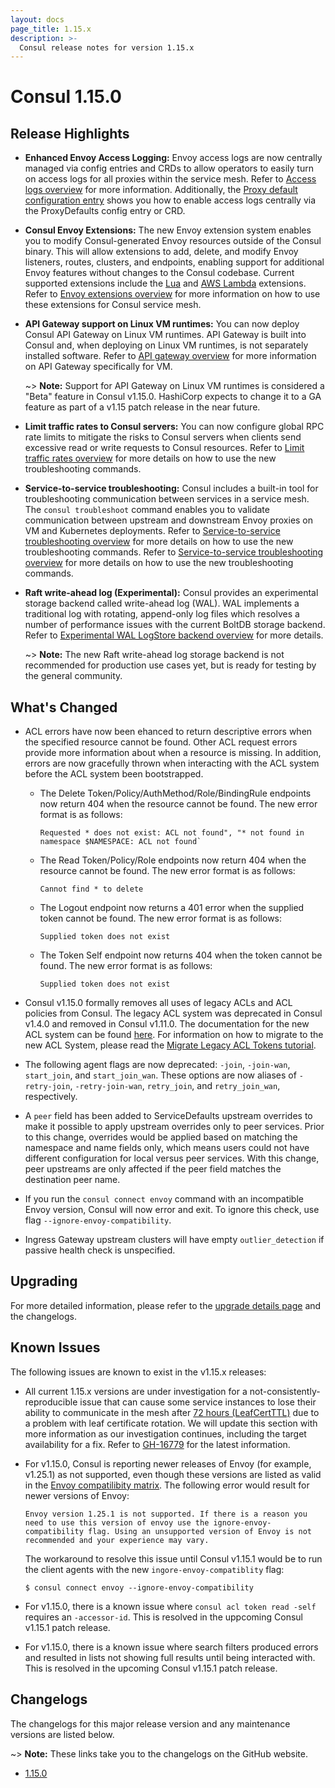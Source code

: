 ```yaml
---
layout: docs
page_title: 1.15.x
description: >-
  Consul release notes for version 1.15.x
---
```


# Consul 1.15.0

## Release Highlights

- **Enhanced Envoy Access Logging:** Envoy access logs are now centrally managed via config entries and CRDs to allow operators to easily turn on access logs for all proxies within the service mesh. Refer to [Access logs overview](/consul/docs/connect/observability/access-logs) for more information. Additionally, the [Proxy default configuration entry](/consul/docs/connect/config-entries/proxy-defaults) shows you how to enable access logs centrally via the ProxyDefaults config entry or CRD.  

- **Consul Envoy Extensions:** The new Envoy extension system enables you to modify Consul-generated Envoy resources outside of the Consul binary. This will allow extensions to add, delete, and modify Envoy listeners, routes, clusters, and endpoints, enabling support for additional Envoy features without changes to the Consul codebase. 
Current supported extensions include the [Lua](/consul/docs/connect/proxies/envoy-extensions#lua) and [AWS Lambda](/consul/docs/connect/proxies/envoy-extensions#lambda) extensions. Refer to [Envoy extensions overview](/consul/docs/connect/proxies/envoy-extensions) for more information on how to use these extensions for Consul service mesh.  

- **API Gateway support on Linux VM runtimes:** You can now deploy Consul API Gateway on Linux VM runtimes. API Gateway is built into Consul and, when deploying on Linux VM runtimes, is not separately installed software. Refer to [API gateway overview](/consul/docs/connect/gateways/api-gateway) for more information on API Gateway specifically for VM. 

  ~> **Note:** Support for API Gateway on Linux VM runtimes is considered a "Beta" feature in Consul v1.15.0. HashiCorp expects to change it to a GA feature as part of a v1.15 patch release in the near future.

- **Limit traffic rates to Consul servers:** You can now configure global RPC rate limits to mitigate the risks to Consul servers when clients send excessive read or write requests to Consul resources. Refer to [Limit traffic rates overview](/consul/docs/agent/limits) for more details on how to use the new troubleshooting commands. 

- **Service-to-service troubleshooting:** Consul includes a built-in tool for troubleshooting communication between services in a service mesh. The `consul troubleshoot` command enables you to validate communication between upstream and downstream Envoy proxies on VM and Kubernetes deployments. Refer to [Service-to-service troubleshooting overview](/consul/docs/troubleshoot/troubleshoot-services) for more details on how to use the new troubleshooting commands. 
Refer to [Service-to-service troubleshooting overview](/consul/docs/troubleshoot/troubleshoot-services) for more details on how to use the new troubleshooting commands. 

- **Raft write-ahead log (Experimental):** Consul provides an experimental storage backend called write-ahead log (WAL). WAL implements a traditional log with rotating, append-only log files which resolves a number of performance issues with the current BoltDB storage backend. Refer to [Experimental WAL LogStore backend overview](/consul/docs/agent/wal-logstore) for more details.   
  
  ~> **Note:** The new Raft write-ahead log storage backend is not recommended for production use cases yet, but is ready for testing by the general community. 

## What's Changed

- ACL errors have now been ehanced to return descriptive errors when the specified resource cannot be found. Other ACL request errors provide more information about when a resource is missing. In addition, errors are now gracefully thrown when interacting with the ACL system before the ACL system been bootstrapped.
  - The Delete Token/Policy/AuthMethod/Role/BindingRule endpoints now return 404 when the resource cannot be found. The new error format is as follows:

    ```log hideClipboard
    Requested * does not exist: ACL not found", "* not found in namespace $NAMESPACE: ACL not found`
    ```

  - The Read Token/Policy/Role endpoints now return 404 when the resource cannot be found. The new error format is as follows: 
    
    ```log hideClipboard
    Cannot find * to delete
    ```
    
  - The Logout endpoint now returns a 401 error when the supplied token cannot be found. The new error format is as follows: 
    
    ```log hideClipboard
    Supplied token does not exist
    ```
    
  - The Token Self endpoint now returns 404 when the token cannot be found. The new error format is as follows: 
   
    ```log hideClipboard
    Supplied token does not exist
    ```
    
- Consul v1.15.0 formally removes all uses of legacy ACLs and ACL policies from Consul. The legacy ACL system was deprecated in Consul v1.4.0 and removed in Consul v1.11.0. The documentation for the new ACL system can be found [here](/consul/docs/v1.14.x/security/acl). For information on how to migrate to the new ACL System, please read the [Migrate Legacy ACL Tokens tutorial](/consul/tutorials/security-operations/access-control-token-migration).
- The following agent flags are now deprecated: `-join`, `-join-wan`, `start_join`, and `start_join_wan`. These options are now aliases of `-retry-join`, `-retry-join-wan`, `retry_join`, and `retry_join_wan`, respectively. 
- A `peer` field has been added to ServiceDefaults upstream overrides to make it possible to apply upstream overrides only to peer services. Prior to this change, overrides would be applied based on matching the namespace and name fields only, which means users could not have different configuration for local versus peer services. With this change, peer upstreams are only affected if the peer field matches the destination peer name. 
- If you run the `consul connect envoy` command with an incompatible Envoy version, Consul will now error and exit. To ignore this check, use flag `--ignore-envoy-compatibility`.
- Ingress Gateway upstream clusters will have empty `outlier_detection` if passive health check is unspecified.

## Upgrading

For more detailed information, please refer to the [upgrade details page](/consul/docs/upgrading/upgrade-specific#consul-1-15-0) and the changelogs.

## Known Issues

The following issues are known to exist in the v1.15.x releases:

- All current 1.15.x versions are under investigation for a not-consistently-reproducible
  issue that can cause some service instances to lose their ability to communicate in the mesh after
  [72 hours (LeafCertTTL)](/consul/docs/connect/ca/consul#leafcertttl)
  due to a problem with leaf certificate rotation.
  We will update this section with more information as our investigation continues,
  including the target availability for a fix.
  Refer to [GH-16779](https://github.com/hashicorp/consul/issues/16779)
  for the latest information.

- For v1.15.0, Consul is reporting newer releases of Envoy (for example, v1.25.1) as not supported, even though these versions are listed as valid in the [Envoy compatilibity matrix](/consul/docs/connect/proxies/envoy#envoy-and-consul-client-agent). The following error would result for newer versions of Envoy:

  ```log hideClipboard
  Envoy version 1.25.1 is not supported. If there is a reason you need to use this version of envoy use the ignore-envoy-compatibility flag. Using an unsupported version of Envoy is not recommended and your experience may vary.
  ```
  
  The workaround to resolve this issue until Consul v1.15.1 would be to run the client agents with the new `ingore-envoy-compatiblity` flag: 
  
  ```shell-session
  $ consul connect envoy --ignore-envoy-compatibility
  ```

- For v1.15.0, there is a known issue where `consul acl token read -self` requires an `-accessor-id`. This is resolved in the uppcoming Consul v1.15.1 patch release.

- For v1.15.0, there is a known issue where search filters produced errors and resulted in lists not showing full results until being interacted with. This is resolved in the upcoming Consul v1.15.1 patch release.


## Changelogs

The changelogs for this major release version and any maintenance versions are listed below.

~> **Note:** These links take you to the changelogs on the GitHub website.

- [1.15.0](https://github.com/hashicorp/consul/releases/tag/v1.15.0)
